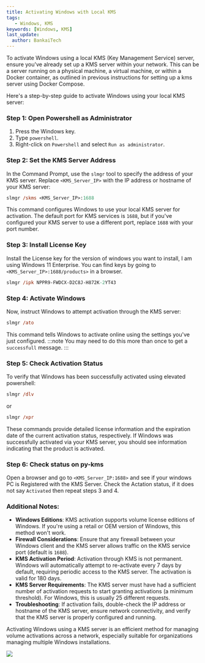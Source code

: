 ```yaml
---
title: Activating Windows with Local KMS
tags:
   - Windows, KMS
keywords: [Windows, KMS]
last_update:
  author: BankaiTech
---
```


To activate Windows using a local KMS (Key Management Service) server, ensure you've already set up a KMS server within your network. This can be a server running on a physical machine, a virtual machine, or within a Docker container, as outlined in previous instructions for setting up a kms server using Docker Compose.

Here's a step-by-step guide to activate Windows using your local KMS server:

### Step 1: Open Powershell as Administrator

1. Press the Windows key.
2. Type `powershell`.
3. Right-click on `Powershell` and select `Run as administrator`.

### Step 2: Set the KMS Server Address

In the Command Prompt, use the `slmgr` tool to specify the address of your KMS server. Replace `<KMS_Server_IP>` with the IP address or hostname of your KMS server:

```ps
slmgr /skms <KMS_Server_IP>:1688
```

This command configures Windows to use your local KMS server for activation. The default port for KMS services is `1688`, but if you've configured your KMS server to use a different port, replace `1688` with your port number.

### Step 3: Install License Key

Install the License key for the version of windows you want to install, I am using Windows 11 Enterprise. You can find keys by going to `<KMS_Server_IP>:1688/products>` in a browser.

```ps
slmgr /ipk NPPR9-FWDCX-D2C8J-H872K-2YT43
```

### Step 4: Activate Windows

Now, instruct Windows to attempt activation through the KMS server:

```ps
slmgr /ato
```

This command tells Windows to activate online using the settings you've just configured.
:::note
You may need to do this more than once to get a `successfull` message.
:::

### Step 5: Check Activation Status

To verify that Windows has been successfully activated using elevated powershell:

```ps
slmgr /dlv
```

or

```ps
slmgr /xpr
```

These commands provide detailed license information and the expiration date of the current activation status, respectively. If Windows was successfully activated via your KMS server, you should see information indicating that the product is activated.

### Step 6: Check status on py-kms
Open a browser and go to `<KMS_Server_IP:1688>` and see if your windows PC is Registered with the KMS Server.
Check the Actation status, if it does not say `Activated` then repeat steps 3 and 4.

### Additional Notes:

- **Windows Editions**: KMS activation supports volume license editions of Windows. If you're using a retail or OEM version of Windows, this method won't work.
- **Firewall Considerations**: Ensure that any firewall between your Windows client and the KMS server allows traffic on the KMS service port (default is `1688`).
- **KMS Activation Period**: Activation through KMS is not permanent. Windows will automatically attempt to re-activate every 7 days by default, requiring periodic access to the KMS server. The activation is valid for 180 days.
- **KMS Server Requirements**: The KMS server must have had a sufficient number of activation requests to start granting activations (a minimum threshold). For Windows, this is usually 25 different requests.
- **Troubleshooting**: If activation fails, double-check the IP address or hostname of the KMS server, ensure network connectivity, and verify that the KMS server is properly configured and running.

Activating Windows using a KMS server is an efficient method for managing volume activations across a network, especially suitable for organizations managing multiple Windows installations.

<a href="https://www.buymeacoffee.com/BankaiTech"><img src="https://img.buymeacoffee.com/button-api/?text=Buy me a beer&emoji=🍺&slug=BankaiTech&button_colour=FFDD00&font_colour=000000&font_family=Cookie&outline_colour=000000&coffee_colour=ffffff" /></a>
